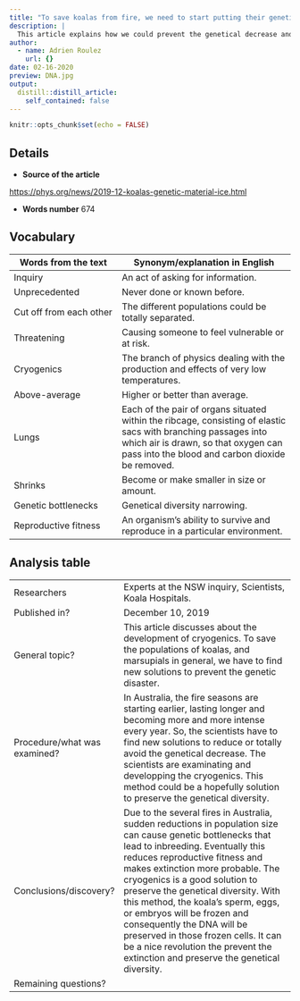 ```yaml
---
title: "To save koalas from fire, we need to start putting their genetic material on ice."
description: |
  This article explains how we could prevent the genetical decrease and preserve the genetical diversity of the koala's populations. The development of cryogenics could be one of the solutions...
author:
  - name: Adrien Roulez
    url: {}
date: 02-16-2020
preview: DNA.jpg
output:
  distill::distill_article:
    self_contained: false
---
```


```r
knitr::opts_chunk$set(echo = FALSE)
```

## Details

* **Source of the article**

<https://phys.org/news/2019-12-koalas-genetic-material-ice.html>

* **Words number**
674

## Vocabulary

| Words from the text | Synonym/explanation in English |
| ------------------- | ------------------------------ |
| Inquiry | An act of asking for information. |
| Unprecedented | Never done or known before. |
| Cut off from each other | The different populations could be totally separated. |
| Threatening| Causing someone to feel vulnerable or at risk. |
| Cryogenics| The branch of physics dealing with the production and effects of very low temperatures. |
| Above-average| Higher or better than average. |
| Lungs| Each of the pair of organs situated within the ribcage, consisting of elastic sacs with branching passages into which air is drawn, so that oxygen can pass into the blood and carbon dioxide be removed. |
| Shrinks| Become or make smaller in size or amount. |
| Genetic bottlenecks| Genetical diversity narrowing. |
| Reproductive fitness | An organism's ability to survive and reproduce in a particular environment. |

## Analysis table

|                              |                                                                     |
| ---------------------------- | ------------------------------------------------------------------- |
| Researchers                  | Experts at the NSW inquiry, Scientists, Koala Hospitals.  |
| Published in?                | December 10, 2019 |
| General topic?               | This article discusses about the development of cryogenics. To save the populations of koalas, and marsupials in general, we have to find new solutions to prevent the genetic disaster. |
| Procedure/what was examined? | In Australia, the fire seasons are starting earlier, lasting longer and becoming more and more intense every year. So, the scientists have to find new solutions to reduce or totally avoid the genetical decrease. The scientists are examinating and developping the cryogenics. This method could be a hopefully solution to preserve the genetical diversity. |
| Conclusions/discovery?       | Due to the several fires in Australia, sudden reductions in population size can cause genetic bottlenecks that lead to inbreeding. Eventually this reduces reproductive fitness and makes extinction more probable. The cryogenics is a good solution to preserve the genetical diversity. With this method, the koala's sperm, eggs, or embryos will be frozen and consequently the DNA will be preserved in those frozen cells. It can be a nice revolution the prevent the extinction and preserve the genetical diversity. |
| Remaining questions?         | |
